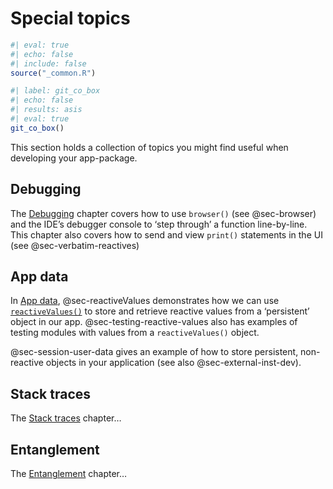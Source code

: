 # Special topics {#sec-spec-topics .unnumbered}

```r
#| eval: true 
#| echo: false 
#| include: false
source("_common.R")
```

```r
#| label: git_co_box
#| echo: false
#| results: asis
#| eval: true
git_co_box()
```

This section holds a collection of topics you might find useful when developing your app-package.

## Debugging

The [Debugging](debugging.qmd) chapter covers how to use `browser()` (see @sec-browser) and the IDE's debugger console to 'step through' a function line-by-line. This chapter also covers how to send and view `print()` statements in the UI (see @sec-verbatim-reactives) 


## App data

In [App data](app_data.qmd), @sec-reactiveValues demonstrates how we can use [`reactiveValues()`](https://shiny.posit.co/r/reference/shiny/0.11/reactivevalues) to store and retrieve reactive values from a 'persistent' object in our app. @sec-testing-reactive-values also has examples of testing modules with values from a `reactiveValues()` object.

@sec-session-user-data gives an example of how to store persistent, non-reactive objects in your application (see also @sec-external-inst-dev). 




## Stack traces 


The [Stack traces ](stack_traces.qmd) chapter...

## Entanglement

The [Entanglement](Entanglement.qmd) chapter...




